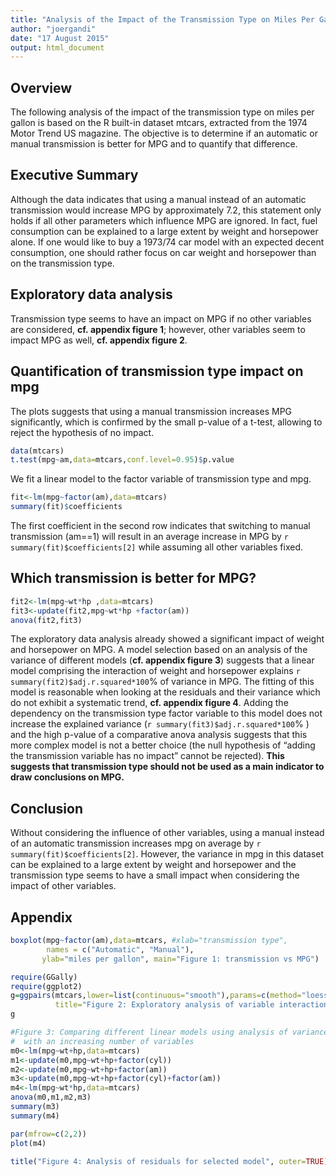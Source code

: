 ```yaml
---
title: "Analysis of the Impact of the Transmission Type on Miles Per Gallon"
author: "joergandi"
date: "17 August 2015"
output: html_document
---
```


## Overview
The following analysis of the impact of the transmission type on miles per gallon is based on the R built-in dataset mtcars, extracted from the 1974 Motor Trend US magazine. The objective is to determine if an automatic or manual transmission is better for MPG and to quantify that difference.

## Executive Summary
Although the data indicates that using a manual instead of an automatic transmission would increase MPG by approximately 7.2, this statement only holds if all other parameters which influence MPG are ignored. In fact, fuel consumption can be explained to a large extent by weight and horsepower alone. If one would like to buy a 1973/74 car model with an expected decent consumption, one should rather focus on car weight and horsepower than on the transmission type.

## Exploratory data analysis
Transmission type seems to have an impact on MPG if no other variables are considered, **cf. appendix figure 1**; however, other variables seem to impact MPG as well, **cf. appendix figure 2**.

## Quantification of transmission type impact on mpg
The plots suggests that using a manual transmission increases MPG significantly, which is confirmed by the small p-value of a t-test, allowing to reject the hypothesis of no impact.
```r
data(mtcars)
t.test(mpg~am,data=mtcars,conf.level=0.95)$p.value
```
We fit a linear model to the factor variable of transmission type and mpg.
```r
fit<-lm(mpg~factor(am),data=mtcars)
summary(fit)$coefficients
```
The first coefficient in the second row indicates that switching to manual transmission (am==1) will result in an average increase in MPG by `r summary(fit)$coefficients[2]` while assuming all other variables fixed.

## Which transmission is better for MPG?
```r
fit2<-lm(mpg~wt*hp ,data=mtcars)
fit3<-update(fit2,mpg~wt*hp +factor(am))
anova(fit2,fit3)
```
The exploratory data analysis already showed a significant impact of weight and horsepower on MPG. A model selection based on an analysis of the variance of different models (**cf. appendix figure 3**) suggests that a linear model comprising the interaction of weight and horsepower explains `r summary(fit2)$adj.r.squared*100`% of variance in MPG. The fitting of this model is reasonable when looking at the residuals and their variance which do not exhibit a systematic trend, **cf. appendix figure 4**.
Adding the dependency on the transmission type factor variable to this model does not increase the explained variance (`r summary(fit3)$adj.r.squared*100`% ) and the high p-value of a comparative anova analysis suggests that this more complex model is not a better choice (the null hypothesis of "adding the transmission variable has no impact" cannot be rejected). **This suggests that transmission type should not be used as a main indicator to draw conclusions on MPG.**

## Conclusion
Without considering the influence of other variables, using a manual instead of an automatic transmission increases mpg on average by `r summary(fit)$coefficients[2]`. However, the variance in mpg in this dataset can be explained to a large extent by weight and horsepower and the transmission type seems to have a small impact when considering the impact of other variables. 

## Appendix
```r
boxplot(mpg~factor(am),data=mtcars, #xlab="transmission type",
        names = c("Automatic", "Manual"),
       ylab="miles per gallon", main="Figure 1: transmission vs MPG")
```

```r
require(GGally)
require(ggplot2)
g=ggpairs(mtcars,lower=list(continuous="smooth"),params=c(method="loess"),
          title="Figure 2: Exploratory analysis of variable interactions")
g
```

```r
#Figure 3: Comparing different linear models using analysis of variance 
#  with an increasing number of variables
m0<-lm(mpg~wt+hp,data=mtcars)
m1<-update(m0,mpg~wt+hp+factor(cyl))
m2<-update(m0,mpg~wt+hp+factor(am))
m3<-update(m0,mpg~wt+hp+factor(cyl)+factor(am))
m4<-lm(mpg~wt*hp,data=mtcars)
anova(m0,m1,m2,m3)
summary(m3)
summary(m4)
```

<!-- NOT commented out for size reasons 
In model m3 (no interaction terms), changing to manual transmission would increase average mpg by `r summary(m3)$coefficients[6]`, but the high p-value of this variable indicates that the null hypothesis (the transmission variable has no impact) cannot be rejected.
--> 


```r
par(mfrow=c(2,2))
plot(m4)

title("Figure 4: Analysis of residuals for selected model", outer=TRUE)
```